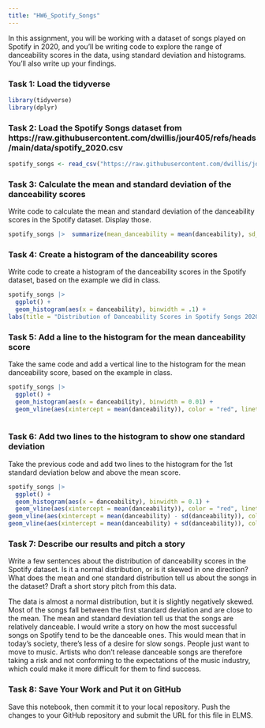 ```yaml
---
title: "HW6_Spotify_Songs"
---
```


In this assignment, you will be working with a dataset of songs played on Spotify in 2020, and you'll be writing code to explore the range of danceability scores in the data, using standard deviation and histograms. You'll also write up your findings.

### Task 1: Load the tidyverse

```r
library(tidyverse)
library(dplyr)
```

### Task 2: Load the Spotify Songs dataset from https://raw.githubusercontent.com/dwillis/jour405/refs/heads/main/data/spotify_2020.csv

```r
spotify_songs <- read_csv("https://raw.githubusercontent.com/dwillis/jour405/refs/heads/main/data/spotify_2020.csv")
```

### Task 3: Calculate the mean and standard deviation of the danceability scores

Write code to calculate the mean and standard deviation of the danceability scores in the Spotify dataset. Display those.

```r
spotify_songs |>  summarize(mean_danceability = mean(danceability), sd_danceability = sd(danceability))

```

### Task 4: Create a histogram of the danceability scores

Write code to create a histogram of the danceability scores in the Spotify dataset, based on the example we did in class.

```r
spotify_songs |> 
  ggplot() + 
  geom_histogram(aes(x = danceability), binwidth = .1) +
labs(title = "Distribution of Danceability Scores in Spotify Songs 2020", x = "Danceability Score", y = "Number of Songs")

```

### Task 5: Add a line to the histogram for the mean danceability score

Take the same code and add a vertical line to the histogram for the mean danceability score, based on the example in class.

```r
spotify_songs |> 
  ggplot() + 
  geom_histogram(aes(x = danceability), binwidth = 0.01) +
  geom_vline(aes(xintercept = mean(danceability)), color = "red", linetype = "dashed", size = 1)
  
```


### Task 6: Add two lines to the histogram to show one standard deviation

Take the previous code and add two lines to the histogram for the 1st standard deviation below and above the mean score.

```r
spotify_songs |> 
  ggplot() + 
  geom_histogram(aes(x = danceability), binwidth = 0.1) +
  geom_vline(aes(xintercept = mean(danceability)), color = "red", linetype = "dashed", size = 1) +
geom_vline(aes(xintercept = mean(danceability) - sd(danceability)), color = "blue", linetype = "dashed", size = 1) +
geom_vline(aes(xintercept = mean(danceability) + sd(danceability)), color = "blue", linetype = "dashed", size = 1)
```

### Task 7: Describe our results and pitch a story

Write a few sentences about the distribution of danceability scores in the Spotify dataset. Is it a normal distribution, or is it skewed in one direction? What does the mean and one standard distribution tell us about the songs in the dataset? Draft a short story pitch from this data.

The data is almost a normal distribution, but it is slightly negatively skewed. Most of the songs fall between the first standard deviation and are close to the mean. The mean and standard deviation tell us that the songs are relatively danceable. I would write a story on how the most successful songs on Spotify tend to be the danceable ones. This would mean that in today’s society, there’s less of a desire for slow songs. People just want to move to music. Artists who don’t release danceable songs are therefore taking a risk and not conforming to the expectations of the music industry, which could make it more difficult for them to find success.


### Task 8: Save Your Work and Put it on GitHub

Save this notebook, then commit it to your local repository. Push the changes to your GitHub repository and submit the URL for this file in ELMS.
